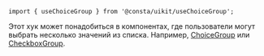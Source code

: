 ```tsx
import { useChoiceGroup } from '@consta/uikit/useChoiceGroup';
```

Этот хук может понадобиться в компонентах, где пользователи могут выбрать несколько значений из списка.
Например, [ChoiceGroup](/?path=/docs/components-choicegroup--playgrounds)
или [CheckboxGroup](/?path=/docs/components-checkboxgroup--playground).
